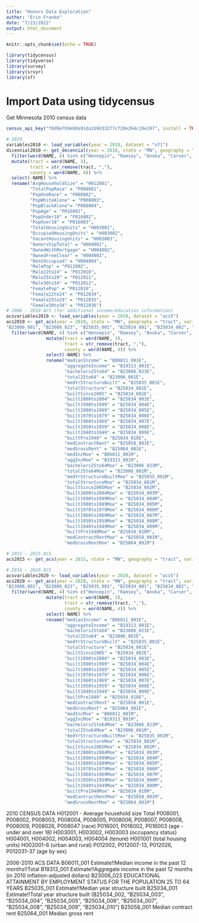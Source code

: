 ```yaml
---
title: "Honors Data Exploration"
author: "Erin Franke"
date: "7/23/2022"
output: html_document
---
```


```r
knitr::opts_chunk$set(echo = TRUE)
```

```r
library(tidycensus)
library(tidyverse)
library(survey)
library(srvyr)
library(sf)
```

# Import Data using tidycensus

Get Minnesota 2010 census data
```r
census_api_key("f0d9e7b9eb0a91da1b9d33277cf20e264c19e197", install = TRUE, overwrite=TRUE)

# 2010 
variables2010 <- load_variables(year = 2010, dataset = "sf1")
dicennial2010 <- get_decennial(year = 2010, state = "MN", geography = "tract", variables = c("H012001", "P008001", "P008002", "P008003", "P008004", "P016001", "P016002", "P016003", "H003001", "H003002", "H003003", "H004001", "H004002", "H004003", "H004004", "P012002", "P012010", "P012011", "P012012", "P012026", "P012034", "P012035", "P012036"), geometry = TRUE, output='wide') %>%
  filter(word(NAME, 4) %in% c("Hennepin", "Ramsey", "Anoka", "Carver", "Dakota", "Scott", "Washington")) %>%
  mutate(tract = word(NAME, 3),
         tract = str_remove(tract, ","),
         county = word(NAME, 4)) %>%
  select(-NAME) %>%
  rename("AvgHouseholdSize" = "H012001", 
         "TotalPopRace" = "P008001", 
         "PopOneRace" = "P008002", 
         "PopWhiteAlone" = "P008003", 
         "PopBlackAlone"= "P008004", 
         "PopAge" = "P016001", 
         "PopUnder18" = "P016002", 
         "PopOver18" = "P016003", 
         "TotalHousingUnits" = "H003001", 
         "OccupiedHousingUnits" = "H003002", 
         "VacantHousingUnits" = "H003003", 
         "OwnershipTotal" = "H004001", 
         "OwnedWithMortgage" = "H004002", 
         "OwnedFreeClear" = "H004003", 
         "RentOccupied" = "H004004", 
         "MalePop" = "P012002", 
         "Male22to24" = "P012010", 
         "Male25to29" = "P012011", 
         "Male30to34" = "P012012", 
         "FemalePop" = "P012026", 
         "Female22to24" = "P012034", 
         "Female25to29" = "P012035", 
         "Female30to34" = "P012036") 
# 2006 - 2010 ACS (for additional income/education information)
acsvariables2010 <- load_variables(year = 2010, dataset = "acs5") 
acs2010 <- get_acs(year = 2010, state = "MN", geography = "tract", variables = c("B06011_001", "B19313_001", 	
"B23006_001", "B23006_023", "B25035_001", "B25034_001", "B25034_002", "B25034_003", "B25034_004", "B25034_005", "B25034_006", "B25034_007", "B25034_008", "B25034_009", "B25034_010", "B25058_001", "B25064_001"), output = 'wide') %>%
  filter(word(NAME, 4) %in% c("Hennepin", "Ramsey", "Anoka", "Carver", "Dakota", "Scott", "Washington"))%>%
               mutate(tract = word(NAME, 3),
                      tract = str_remove(tract, ","),
                      county = word(NAME, 4)) %>%
               select(-NAME) %>%
               rename("medianIncome" = "B06011_001E", 
                      "aggregateIncome" = "B19313_001E", 
                      "bachelors25to64" = "B23006_023E",
                      "total25to64" = "B23006_001E", 
                      "medYrStructureBuilt" = "B25035_001E", 
                      "totalStructure" = "B25034_001E", 
                      "builtSince2005" = "B25034_002E", 
                      "built2000to2004" = "B25034_003E", 
                      "built1990to1999" = "B25034_004E", 
                      "built1980to1989" = "B25034_005E", 
                      "built1970to1979" = "B25034_006E", 
                      "built1960to1969" = "B25034_007E", 
                      "built1950to1959" = "B25034_008E", 
                      "built1940to1949" = "B25034_009E", 
                      "builtPre1940" = "B25034_010E", 
                      "medContractRent" = "B25058_001E", 
                      "medGrossRent" = "B25064_001E", 
                      "medIncMoe" = "B06011_001M", 
                      "aggIncMoe" = "B19313_001M", 
                      "bachelors25to64Moe" = "B23006_023M",
                      "total25to64Moe" = "B23006_001M", 
                      "medYrStructureBuiltMoe" = "B25035_001M", 
                      "totalStructureMoe" = "B25034_001M", 
                      "builtSince2005Moe" = "B25034_002M", 
                      "built2000to2004Moe" = "B25034_003M", 
                      "built1990to1999Moe" = "B25034_004M", 
                      "built1980to1989Moe" = "B25034_005M", 
                      "built1970to1979Moe" = "B25034_006M", 
                      "built1960to1969Moe" = "B25034_007M", 
                      "built1950to1959Moe" = "B25034_008M", 
                      "built1940to1949Moe" = "B25034_009M", 
                      "builtPre1940Moe" = "B25034_010M", 
                      "medContractRentMoe" = "B25058_001M", 
                      "medGrossRentMoe" = "B25064_001M")

# 2011 - 2015 ACS
acs2015 <- get_acs(year = 2015, state = "MN", geography = "tract", variables = c("B06011_001", "B19313_001", "B23006_023", "B25035_001", "B25034_001", "B25034_002", "B25034_003", "B25034_004", "B25034_005", "B25034_006", "B25034_007", "B25034_008", "B25034_009", "B25034_010", "B25058_001", "B25064_001"), output = "wide")

# 2016 - 2020 ACS
acsvariables2020 <- load_variables(year = 2020, dataset = "acs5")
acs2020 <- get_acs(year = 2020, state = "MN", geography = "tract", variables = c("B06011_001", "B19313_001", 	
"B23006_001", "B23006_023", "B25035_001", "B25034_001", "B25034_002", "B25034_003", "B25034_004", "B25034_005", "B25034_006", "B25034_007", "B25034_008", "B25034_009", "B25034_010", "B25058_001", "B25064_001"), output = "wide") %>%
  filter(word(NAME, 4) %in% c("Hennepin", "Ramsey", "Anoka", "Carver", "Dakota", "Scott", "Washington"))%>%
               mutate(tract = word(NAME, 3),
                      tract = str_remove(tract, ","),
                      county = word(NAME, 4)) %>%
               select(-NAME) %>%
               rename("medianIncome" = "B06011_001E", 
                      "aggregateIncome" = "B19313_001E", 
                      "bachelors25to64" = "B23006_023E",
                      "total25to64" = "B23006_001E", 
                      "medYrStructureBuilt" = "B25035_001E", 
                      "totalStructure" = "B25034_001E", 
                      "builtSince2005" = "B25034_002E", 
                      "built2000to2004" = "B25034_003E", 
                      "built1990to1999" = "B25034_004E", 
                      "built1980to1989" = "B25034_005E", 
                      "built1970to1979" = "B25034_006E", 
                      "built1960to1969" = "B25034_007E", 
                      "built1950to1959" = "B25034_008E", 
                      "built1940to1949" = "B25034_009E", 
                      "builtPre1940" = "B25034_010E", 
                      "medContractRent" = "B25058_001E", 
                      "medGrossRent" = "B25064_001E", 
                      "medIncMoe" = "B06011_001M", 
                      "aggIncMoe" = "B19313_001M", 
                      "bachelors25to64Moe" = "B23006_023M",
                      "total25to64Moe" = "B23006_001M", 
                      "medYrStructureBuiltMoe" = "B25035_001M", 
                      "totalStructureMoe" = "B25034_001M", 
                      "builtSince2005Moe" = "B25034_002M", 
                      "built2000to2004Moe" = "B25034_003M", 
                      "built1990to1999Moe" = "B25034_004M", 
                      "built1980to1989Moe" = "B25034_005M", 
                      "built1970to1979Moe" = "B25034_006M", 
                      "built1960to1969Moe" = "B25034_007M", 
                      "built1950to1959Moe" = "B25034_008M", 
                      "built1940to1949Moe" = "B25034_009M", 
                      "builtPre1940Moe" = "B25034_010M", 
                      "medContractRentMoe" = "B25058_001M", 
                      "medGrossRentMoe" = "B25064_001M")
```

2010 CENSUS DATA
H012001 - Average household size Total
P008001, P008002, P008003, P008004, P008005, P008006, P008007, P008008, P008009, P008026, P008047 (race)
P016001, P016002, P016003 (age - under and over 18)
H003001, H003002, H003003 (occupancy status)
H004001, H004002, H004003, H004004 (tenure)
H001001 (total housing units)
H002001-6 (urban and rural)
P012002, P012007-13, P012026, P012031-37 (age by sex)

2006-2010 ACS DATA
B06011_001 Estimate!!Median income in the past 12 months!!Total
B19313_001 Estimate!!Aggregate income in the past 12 months (in 2010 inflation-adjusted dollars)
B23006_023 EDUCATIONAL ATTAINMENT BY EMPLOYMENT STATUS FOR THE POPULATION 25 TO 64 YEARS
B25035_001 Estimate!!Median year structure built
B25034_001 Estimate!!Total year structure built (B25034_002, "B25034_003", "B25034_004", "B25034_005", "B25034_006", "B25034_007", "B25034_008", "B25034_009", "B25034_010")
B25058_001 Median contract rent
B25064_001 Median gross rent



